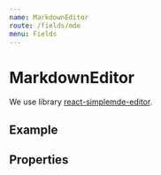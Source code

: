 ```yaml
---
name: MarkdownEditor
route: /fields/mde
menu: Fields
---
```




# MarkdownEditor

We use library [react-simplemde-editor](https://github.com/RIP21/react-simplemde-editor).

## Example

<Playground>
  <MarkdownEditor
    name="description"
    fieldType="mde"
    value="Something happening"
    onChange={console.debug}
    placeholder="Placeholder"
    label="Markdown editor example"
  />
</Playground>

## Properties

<Props of={MarkdownEditor} />
